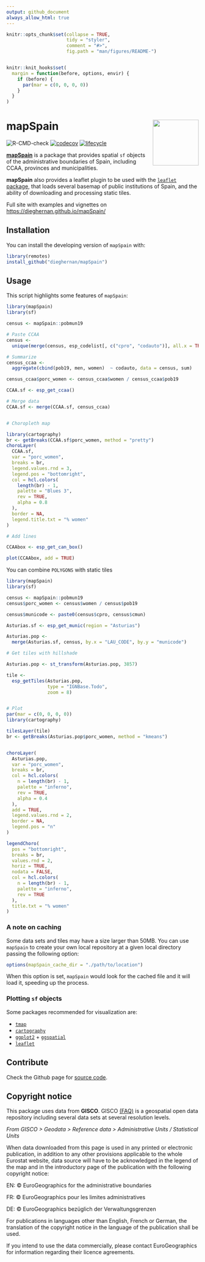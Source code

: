 ```yaml
---
output: github_document
always_allow_html: true
---
```


```r
knitr::opts_chunk$set(collapse = TRUE,
                      tidy = "styler",
                      comment = "#>",
                      fig.path = "man/figures/README-")


knitr::knit_hooks$set(
  margin = function(before, options, envir) {
    if (before) {
      par(mar = c(0, 0, 0, 0))
    }
  }
)
```

# mapSpain <img src="man/figures/logo.png" align="right" width="120" />

<!-- badges: start -->
![R-CMD-check](https://github.com/dieghernan/mapSpain/workflows/R-CMD-check/badge.svg)
[![codecov](https://codecov.io/gh/dieghernan/mapSpain/branch/master/graph/badge.svg)](https://codecov.io/gh/dieghernan/mapSpain)
[![lifecycle](https://img.shields.io/badge/lifecycle-experimental-orange.svg)](https://www.tidyverse.org/lifecycle/#experimental)
<!-- badges: end -->

**[mapSpain](https://dieghernan.github.io/mapSpain/)** is a package that provides spatial `sf` objects of the administrative boundaries of Spain, including CCAA, provinces and municipalities. 

**mapSpain** also provides a leaflet plugin to be used with the [`leaflet` package](https://rstudio.github.io/leaflet/), that loads several basemap of public institutions of Spain, and the ability of downloading and processing static tiles.

Full site with examples and vignettes on <https://dieghernan.github.io/mapSpain/>

## Installation

You can install the developing version of `mapSpain` with:

``` r
library(remotes)
install_github("dieghernan/mapSpain")
```

## Usage

This script highlights some features of `mapSpain`:

```r
library(mapSpain)
library(sf)

census <- mapSpain::pobmun19

# Paste CCAA
census <-
  unique(merge(census, esp_codelist[, c("cpro", "codauto")], all.x = TRUE))

# Summarize
census_ccaa <-
  aggregate(cbind(pob19, men, women)  ~ codauto, data = census, sum)

census_ccaa$porc_women <- census_ccaa$women / census_ccaa$pob19

CCAA.sf <- esp_get_ccaa()

# Merge data
CCAA.sf <- merge(CCAA.sf, census_ccaa)


# Choropleth map

library(cartography)
br <- getBreaks(CCAA.sf$porc_women, method = "pretty")
choroLayer(
  CCAA.sf,
  var = "porc_women",
  breaks = br,
  legend.values.rnd = 3,
  legend.pos = "bottomright",
  col = hcl.colors(
    length(br) - 1,
    palette = "Blues 3",
    rev = TRUE,
    alpha = 0.8
  ),
  border = NA,
  legend.title.txt = "% women"
)

# Add lines

CCAAbox <- esp_get_can_box()

plot(CCAAbox, add = TRUE)

```

You can combine `POLYGONS` with static tiles

```r
library(mapSpain)
library(sf)

census <- mapSpain::pobmun19
census$porc_women <- census$women / census$pob19

census$municode <- paste0(census$cpro, census$cmun)

Asturias.sf <- esp_get_munic(region = "Asturias")

Asturias.pop <-
  merge(Asturias.sf, census, by.x = "LAU_CODE", by.y = "municode")

# Get tiles with hillshade

Asturias.pop <- st_transform(Asturias.pop, 3857)

tile <-
  esp_getTiles(Asturias.pop,
               type = "IGNBase.Todo",
               zoom = 8)


# Plot
par(mar = c(0, 0, 0, 0))
library(cartography)

tilesLayer(tile)
br <- getBreaks(Asturias.pop$porc_women, method = "kmeans")


choroLayer(
  Asturias.pop,
  var = "porc_women",
  breaks = br,
  col = hcl.colors(
    n = length(br) - 1,
    palette = "inferno",
    rev = TRUE,
    alpha = 0.4
  ),
  add = TRUE,
  legend.values.rnd = 2,
  border = NA,
  legend.pos = "n"
)

legendChoro(
  pos = "bottomright",
  breaks = br,
  values.rnd = 2,
  horiz = TRUE,
  nodata = FALSE,
  col = hcl.colors(
    n = length(br) - 1,
    palette = "inferno",
    rev = TRUE
  ),
  title.txt = "% women"
)

```

### A note on caching

Some data sets and tiles may have a size larger than 50MB. You can use `mapSpain` to create your own local repository at a given local directory passing the following option:

```r
options(mapSpain_cache_dir = "./path/to/location")
```

When this option is set, `mapSpain` would look for the cached file and it will load it, speeding up the process.

### Plotting `sf` objects

Some packages recommended for visualization are:

* [`tmap`](https://mtennekes.github.io/tmap/)    
* [`cartography`](http://riatelab.github.io/cartography/docs/)
* [`ggplot2`](https://github.com/tidyverse/ggplot2) + [`ggspatial`](https://github.com/paleolimbot/ggspatial)
* [`leaflet`](https://rstudio.github.io/leaflet/)

## Contribute

Check the Github page for [source code](https://github.com/dieghernan/mapSpain/).


## Copyright notice

This package uses data from **GISCO**. GISCO [(FAQ)](https://ec.europa.eu/eurostat/web/gisco/faq) is a geospatial open data repository including several data sets at several resolution levels.

*From GISCO > Geodata > Reference data > Administrative Units / Statistical Units*

When data downloaded from this page is used in any printed or electronic publication, in addition to any other provisions applicable to the whole Eurostat website, data source will have to be acknowledged in the legend of the map and in the introductory page of the publication with the following copyright notice:

EN: &copy; EuroGeographics for the administrative boundaries

FR: &copy; EuroGeographics pour les limites administratives

DE: &copy; EuroGeographics bez&uuml;glich der Verwaltungsgrenzen

For publications in languages other than English, French or German, the translation of the copyright notice in the language of the publication shall be used.

If you intend to use the data commercially, please contact EuroGeographics for information regarding their licence agreements.
